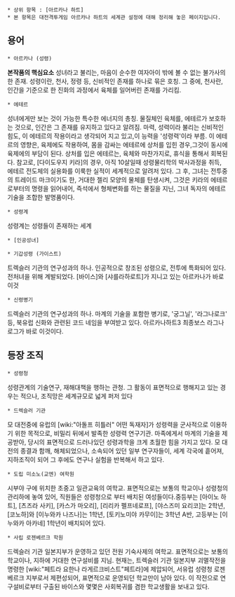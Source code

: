  * 상위 항목 : [아르카나 하트]
 * 본 항목은 대전격투게임 아르카나 하트의 세계관 설정에 대해 정리해 놓은 페이지입니다.

== 용어 ==

 * 아르카나 (성령)
'''본작품의 핵심요소''' 성녀라고 불리는, 마음이 순수한 여자아이 밖에 볼 수 없는 불가사의한 존재. 성령이란, 천사, 정령 등, 신비적인 존재를 하나로 묶은 호칭. 그 중에, 천사란, 인간을 기준으로 한 진화의 과정에서 육체를 일어버린 존재를 가리킴.

 * 에테르
성녀에게만 보는 것이 가능한 특수한 에너지의 총칭. 물질체인 육체를, 에테르가 보호하는 것으로, 인간은 그 존재를 유지하고 있다고 알려짐. 마력, 성력이라 불리는 신비적인 힘도, 이 에테르의 작용이라고 생각되어 지고 있고,이 능력을 '성령력'이라 부름. 이 에테르의 영향은, 육제에도 작용하여, 몸을 감싸는 에테르에 상처를 입힌 경우,그것이 동시에 육제에의 부담이 된다. 상처를 입은 에테르는, 육체와 마찬가지로, 휴식을 통해서 회복된다. 참고로, [다이도우지 키라]의 경우, 아직 10살일때 성령물리학의 박사과정을 취득, 에테르 전도체의 실용화를 이룩한 실적이 세계적으로 알려저 있다. 그 후, 그녀는 전투중의 트레이드 마크이기도 한, 거대한 젤리 모양의 물체를 탄생시켜, 그것은 키라의 에테르로부터의 명령을 읽어내어, 즉석에서 형체변화를 하는 물질을 지닌, 그녀 독자의 에테르 기술을 조합한 발명품이다.

 * 성령계
성령계는 성령들이 존재하는 세계

 * [인공성녀]

 * 기갑성령 (가이스트)
트렉슬러 기관의 연구성과의 하나. 인공적으로 창조된 성령으로, 전투에 특화되어 있다. 전처녀을 위해 계발되었다. [바이스]와 [샤를라하로트]가 지니고 있는 아르카나가 바로 이것 

 * 신령병기
드렉슬러 기관의 연구성과의 하나. 마계의 기술을 포함한 병기로, '궁그닐', '라그나로크' 등, 북유럽 신화와 관련된 코드 네임을 부여받고 있다. 아르카나하트3 최종보스 라그나로그가 바로 이것이다.

== 등장 조직 ==

 * 성령청
성령관계의 기술연구, 재해대책을 행하는 관청. 그 활동이 표면적으로 행해지고 있는 경우는 적으나, 조직망은 세계규모로 넓게 퍼저 있다 

 * 드렉슬러 기관
모 대전중에 유럽의 [wiki:"아돌프 히틀러" 어떤 독재자]가 성령력을 군사적으로 이용하기 위한 목적으로, 비밀리 뒤에서 발족한 성령력 연구기관. 마족에게서 마계의 기술을 제공받아, 당시의 표면적으로 드러나있던 성령과학을 크게 초월한 힘을 가지고 있다. 모 대전의 종결과 함깨, 해체되었으나, 소속되어 있던 일부 연구자들이, 세계 각국에 흩어져, 지하조직이 되어 그 후에도 연구나 실험을 반복해서 하고 있다.

 * 도립 미소노(교엔) 여학원
시부야 구에 위치한 초중고 일관교육의 여학교. 표면적으로는 보통의 학교이나 성령청의 관리하에 놓여 있어, 직원들은 성령청으로 부터 배치된 여성들이다.중등부는 [아이노 하트], [츠즈라 사키], [카스가 마오리], [리리카 펠프네로프], [야스즈미 요리코]는 2학년, [코노하]와 [이누와카 나즈나]는 1학년, [토키노미야 카무이]는 3학년 A반, 고등부는 [이누와카 아카네] 1학년이 배치되어 있다.

 * 사립 로젠베르크 학원
드렉슬러 기관 일본지부가 운영하고 있던 전원 기숙사제의 여학교. 표면적으로는 보통의 학교이나, 지하에 거대한 연구설비를 지님. 현재는, 트렉슬러 기관 일본지부 괴멸작전을 명령한 [wiki:"페트라 요한나 라게르크비스트"페트라]에 제압되어, 서유럽 성령청 로젠베르크 지부로서 제편성되어, 표면적으로 운영되던 학교만이 남아 있다. 이 작전으로 연구설비로부터 구출된 바이스와 몇몇은 사회복귀를 겸한 학교생활을 보내고 있다.


